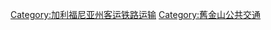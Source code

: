 {{Cat main|舊金山城市鐵路}}
{{Commons cat|San Francisco Municipal Railway}}

[[Category:加利福尼亚州客运铁路运输|Category:加利福尼亚州客运铁路运输]]
[[Category:舊金山公共交通|Category:舊金山公共交通]]